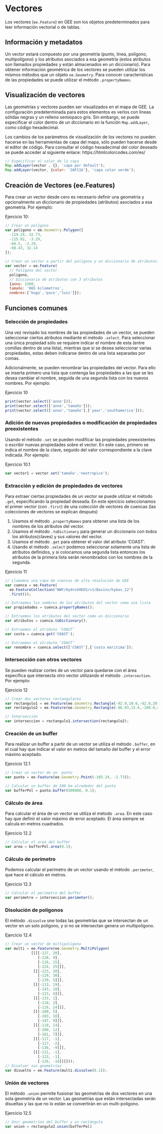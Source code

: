 \newpage
# Vectores

Los vectores (`ee.Feature`) en GEE son los objetos predeterminados para leer información vectorial o de tablas. 

## Información y metadatos

Un vector estará compuesto por una geometría (punto, línea, polígono, multipolígono) y los atributos asociados a esa geometría (estos atributos son llamados propiedades y están almacenados en un diccionario). Para obtener información geométrica de los vectores se pueden utilizar los mismos métodos que un objeto `ee.Geometry`. Para conocer características de las propiedades se puede utilizar el método `.propertyNames`.

## Visualización de vectores

Las geometrías y vectores pueden ser visualizados en el mapa de GEE. La configuración predeterminada para estos elementos es verlos con líneas sólidas negras y un relleno semiopaco gris. Sin embargo, se puede especificar el  color dentro de un diccionario en la función `Map.addLayer`, como código hexadecimal.

:::: {.bluebox2 data-latex=""}
::: {.awesomeblock data-latex="{5pt}{\faLightbulb}{darkblue}"}
Los cambios de los parámetros de visualización de los vectores no pueden hacerse en las herramientas de capa del mapa, sólo pueden hacerse desde el editor de código. Para consultar el código hexadecimal del color deseado se puede acceder al siguiente enlace: https://htmlcolorcodes.com/es/
:::
::::

```js
// Especificar el color de la capa 
Map.addLayer(vector , {}, 'capa por default');
Map.addLayer(vector, {color: '2AF116'}, 'capa color verde');
```

## Creación de Vectores (ee.Features)

Para crear un vector desde cero es necesario definir una geometría y opcionalmente un diccionario de propiedades (atributos) asociados a esa geometría. Por ejemplo:

Ejercicio 10:

```js
// Crear un polígono
var poligono = ee.Geometry.Polygon([
  -119.24, 32.73,
  -115.02, -3.29,
  -66.5, -3.29,
  -68.43, 32.14
]);

// Crear un vector a partir del polígono y un diccionario de atributos.
var vector = ee.Feature(
  // Polígono del vector
  poligono,                      
  // Diccionario de atributos con 3 atributos
  {anno: 1500,                    
  tamaño: '865 kilometros',
  nombres:['hugo','paco','luis']});
```
  
## Funciones comunes

### Selección de propiedades

Una vez revisado los nombres de las propiedades de un vector, se pueden seleccionar ciertos atributos mediante el método `.select`. Para seleccionar una única propiedad sólo se requiere indicar el nombre de esta (entre comillas dentro de una lista), mientras que si se desea seleccionar varias propiedades, estas deben indicarse dentro de una lista separadas por comas. 

Adicionalmente, se pueden renombrar las propiedades del vector. Para ello se inserta primero una lista que contenga las propiedades a las que se les desea cambiar el nombre, seguida de una segunda lista con los nuevos nombres. Por ejemplo:

Ejercicio 10

```js
print(vector.select(['anno']));
print(vector.select(['anno','tamaño']));
print(vector.select(['anno','tamaño'],['year','southamerica']));
```

### Adición de nuevas propiedades o modificación de propiedades preexistentes

Usando el método `.set` se pueden modificar las propiedades preexistentes o escribir nuevas propiedades sobre el vector. En este caso, primero se indica el nombre de la clave, seguido del valor correspondiente a la clave indicada. Por ejemplo:

Ejercicio 10.1

```js
var vector1 = vector.set('tamaño','neotropico');
```

### Extracción y edición de propiedades de vectores

Para extraer ciertas propiedades de un vector se puede utilizar el método `.get`, especificando la propiedad deseada. En este ejercicio seleccionamos el primer vector (con `.first`) de una colección de vectores de cuencas (las colecciones de vectores se explican después)

1.	Usamos el método `.propertyNames` para obtener una lista de los nombres de los atributos del vector.
2.	Usamos el método `.toDictionary` para generar un diccionario con todos los atributos(claves) y sus valores del vector.
3.	Usamos el método `.get` para obtener el valor del atributo ‘COAST’.
4.	Usando el método `.select` podemos seleccionar solamente una lista de atributos definidos, y si colocamos una segunda lista entonces los atributos de la primera lista serán renombrados con los nombres de la segunda.

Ejercicio 11

```js
// Llamamos una capa de cuencas de alta resolución de GEE
var cuenca = ee.Feature(
  ee.FeatureCollection("WWF/HydroSHEDS/v1/Basins/hybas_12")
  .first());

// Extraemos los nombres de los atributos del vector como una lista
var propiedades = cuenca.propertyNames();

// Extraemos los atributos del vector como un diccionario
var atributos = cuenca.toDictionary();

// Extraemos el atributo ‘COAST’
var costa = cuenca.get('COAST');

// Extraemos el atributo ‘COAST’
var renombre = cuenca.select(['COAST'],['costa maritima']);
```

### Intersección con otros vectores 

Se pueden realizar cortes de un vector para quedarse con el área específica que intersecta otro vector utilizando el método `.intersection`. Por ejemplo:

Ejercicio 12

```js
// Crear dos vectores rectangulares
var rectangulo1 = ee.Feature(ee.Geometry.Rectangle(-92.0,10.6,-82.0,20.7));
var rectangulo2 = ee.Feature(ee.Geometry.Rectangle(-86.03,15.6,-100.0,40.7));

// Intersección
var interseccion = rectangulo1.intersection(rectangulo2);
```

### Creación de un buffer

Para realizar un buffer a partir de un vector se utiliza el método `.buffer`, en el cual hay que indicar el valor en metros del tamaño del buffer y el error máximo aceptado.

Ejercicio 12.1

```js
// Crear un vector de un  punto
var punto = ee.Feature(ee.Geometry.Point(-105.24, -2.73));

// Calcular un buffer de 500 km alrededor del punto
var bufferPol = punto.buffer(500000, 0.1);
```

### Cálculo de área

Para calcular el área de un vector se utiliza el método `.area`. En este caso hay que definir el valor máximo de error aceptado. El área siempre se calcula en metros cuadrados.

Ejercicio 12.2

```js
// Calcular el area del buffer
var area = bufferPol.area(0.1);
```

### Cálculo de perímetro

Podemos calcular el perímetro de un vector usando el método `.perimeter`, que hace el cálculo en metros.

Ejercicio 12.3

```js
// Calcular el perimetro del buffer
var perimetro = interseccion.perimeter();
```

### Disolución de polígonos

El método `.dissolve` une todas las geometrías que se intersectan de un vector en un solo polígono, y si no se intersectan genera un multipolígono.

Ejercicio 12.4

```js
// Crear un vector de multipoligono
var multi = ee.Feature(ee.Geometry.MultiPolygon(
            [[[[-137, 20],
               [-128, 9],
               [-116, 15],
               [-124, 25]]],
             [[[-123, 28],
               [-129, 30],
               [-139, 5]]],
             [[[-113, 19],
               [-143, 18],
               [-123, 4]]],
             [[[-133, 1],
               [-118, 2],
               [-116, 24]]],
             [[[-109, 5],
               [-103, 10],
               [-147, 9]]],
             [[[-110, 14],
               [-160, 12],
               [-161, 7]]],
             [[[-117, -1],
               [-117, -2],
               [-136, -9]]],
             [[[-121, -1],
               [-123, -1],
               [-126, -18]]]]));
// Disolver sus geometrías
var disuelto = ee.Feature(multi.dissolve(0.1));
```

### Unión de vectores

El método `.union` permite fusionar las geometrías de dos vectores en una sola geometría de un vector. Las geometrías que están intersectadas serán disueltas y las que no lo están se convertirán en un multi-polígono.

Ejercicio 12.5

```js
// Unir geometrías del buffer y un rectángulo 
var union = rectangulo2.union(bufferPol)
```
